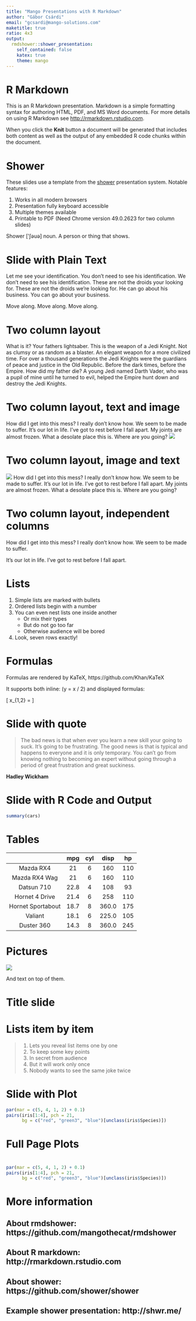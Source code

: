```yaml
---
title: "Mango Presentations with R Markdown"
author: "Gábor Csárdi"
email: "gcsardi@mango-solutions.com"
maketitle: true
ratio: 4x3
output:
  rmdshower::shower_presentation:
    self_contained: false
    katex: true
    theme: mango
---
```


# R Markdown

This is an R Markdown presentation. Markdown is a simple formatting syntax
for authoring HTML, PDF, and MS Word documents. For more details on using R
Markdown see <http://rmarkdown.rstudio.com>.

When you click the **Knit** button a document will be generated that
includes both content as well as the output of any embedded R code chunks
within the document.

# Shower

These slides use a template from the [shower](https://github.com/shower/shower)
presentation system. Notable features:

1. Works in all modern browsers
1. Presentation fully keyboard accessible
1. Multiple themes available
1. Printable to PDF (Need Chrome version 49.0.2623 for two column slides)

<p class="note"> Shower ['ʃəuə] noun. A person or thing that shows.</p>

# Slide with Plain Text

Let me see your identification. You don't need to see his
identification. We don't need to see his identification. These are not the
droids your looking for. These are not the droids we're looking for. He can
go about his business. You can go about your business.

Move along. Move along. Move along.

# Two column layout


<p class="double">
What is it? Your fathers lightsaber. This is the weapon of a Jedi
Knight. Not as clumsy or as random as a blaster. An elegant weapon for a
more civilized time. For over a thousand generations the Jedi Knights were
the guardians of peace and justice in the Old Republic. Before the dark
times, before the Empire. How did my father die? A young Jedi named Darth
Vader, who was a pupil of mine until he turned to evil, helped the Empire
hunt down and destroy the Jedi Knights.
</p>

# Two column layout, text and image

<p class="double">
How did I get into this mess? I really don't know how. We seem to be made
to suffer. It's our lot in life. I've got to rest before I fall apart. My
joints are almost frozen. What a desolate place this is. Where are you
going?
<img src="sw.jpg" class="one-col-image">
</p>

# Two column layout, image and text

<p class="double">
<img src="sw.jpg" class="one-col-image">
How did I get into this mess? I really don't know how. We seem to be made
to suffer. It's our lot in life. I've got to rest before I fall apart. My
joints are almost frozen. What a desolate place this is. Where are you
going?
</p>

# Two column layout, independent columns

<div class="double">
<p class="double-flow">
How did I get into this mess? I really don't know how. We seem to be made
to suffer.
</p><p class="double-flow">
It's our lot in life. I've got to rest before I fall apart.
</p>
</div>

# Lists

1. Simple lists are marked with bullets
1. Ordered lists begin with a number
1. You can even nest lists one inside another
    * Or mix their types
    * But do not go too far
    * Otherwise audience will be bored
1. Look, seven rows exactly!

# Formulas

Formulas are rendered by KaTeX, https://github.com/Khan/KaTeX

It supports both inline: \(y = x / 2\) and displayed formulas:

\[ x_{1,2} = \frac{- b \pm \sqrt{b^2 - 4ac}}{2a} \]

# Slide with quote

> The bad news is that when ever you learn a new skill your going to
> suck. It's going to be frustrating. The good news is that is typical and
> happens to everyone and it is only temporary. You can't go from knowing
> nothing to becoming an expert without going through a period of great
> frustration and great suckiness.

**Hadley Wickham﻿ **

# Slide with R Code and Output

```r
summary(cars)
```

# Tables

|                   |  mpg  |  cyl  |  disp  |  hp  |
|:-----------------:|:-----:|:-----:|:------:|:----:|
|     Mazda RX4     | 21    |   6   |  160   | 110  |
|   Mazda RX4 Wag   | 21    |   6   |  160   | 110  |
|    Datsun 710     | 22.8  |   4   |  108   |  93  |
|   Hornet 4 Drive  | 21.4  |   6   |  258   | 110  |
| Hornet Sportabout | 18.7  |   8   |  360.0 | 175  |
|       Valiant     | 18.1  |   6   |  225.0 | 105  |
|      Duster 360   | 14.3  |   8   |  360.0 | 245  |

# Pictures { .cover .white }

<img src="scifi.jpg" class="cover height">

<p class="white">
And text on top of them.
</p>

# Title slide { .shout }

# Lists item by item

> 1. Lets you reveal list items one by one
> 2. To keep some key points
> 3. In secret from audience
> 4. But it will work only once
> 5. Nobody wants to see the same joke twice

# Slide with Plot

```r
par(mar = c(5, 4, 1, 2) + 0.1)
pairs(iris[1:4], pch = 21,
      bg = c("red", "green3", "blue")[unclass(iris$Species)])
```

# Full Page Plots { .shout }

# { .fullpage }

<div class="fullpage width">
```r
par(mar = c(5, 4, 1, 2) + 0.1)
pairs(iris[1:4], pch = 21,
      bg = c("red", "green3", "blue")[unclass(iris$Species)])
```
</div>

# More information

## About rmdshower: https://github.com/mangothecat/rmdshower

## About R markdown: http://rmarkdown.rstudio.com

## About shower: https://github.com/shower/shower

## Example shower presentation: http://shwr.me/
